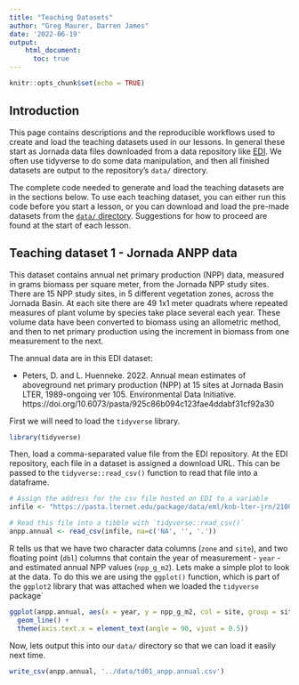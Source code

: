 ```yaml
---
title: "Teaching Datasets"
author: "Greg Maurer, Darren James"
date: '2022-06-19'
output:
    html_document:
      toc: true
---
```


```r
knitr::opts_chunk$set(echo = TRUE)
```

## Introduction

This page contains descriptions and the reproducible workflows used to create 
and load the teaching datasets used in our lessons. In general these start as
Jornada data files downloaded from a data repository like [EDI](https://edirepository.org).
We often use tidyverse to do some data manipulation, and then all finished
datasets are output to the repository's `data/` directory.

The complete code needed to generate and load the teaching datasets are in the
sections below. To use each teaching dataset, you can either run this code
before you start a lesson, or you can download and load the pre-made datasets
from the [`data/` directory](https://github.com/jornada-im/jest/data).
Suggestions for how to proceed are found at the start of each lesson.

## Teaching dataset 1 - Jornada ANPP data

This dataset contains annual net primary production (NPP) data, measured in grams
biomass per square meter, from the Jornada NPP study sites. There are 15
NPP study sites, in 5 different vegetation zones, across the Jornada Basin. At
each site there are 49 1x1 meter quadrats where repeated measures of plant
volume by species take place several each year. These volume data have been
converted to biomass using an allometric method, and then to net primary 
production using the increment in biomass from one measurement to the next.

The annual data are in this EDI dataset:

* Peters, D. and L. Huenneke. 2022. Annual mean estimates of aboveground net primary production (NPP) at 15 sites at Jornada Basin LTER, 1989-ongoing ver 105. Environmental Data Initiative. https://doi.org/10.6073/pasta/925c86b094c123fae4ddabf31cf92a30 

First we will need to load the `tidyverse` library.

```r
library(tidyverse)
```

Then, load a comma-separated value file from the EDI repository. At the EDI
repository, each file in a dataset is assigned a download URL. This can be 
passed to the `tidyverse::read_csv()` function to read that file into a
dataframe.

```r
# Assign the address for the csv file hosted on EDI to a variable
infile <- "https://pasta.lternet.edu/package/data/eml/knb-lter-jrn/210011003/105/127124b0f04a1c71f34148e3d40a5c72"

# Read this file into a tibble with `tidyverse::read_csv()`
anpp.annual <- read_csv(infile, na=c('NA', '', '.'))
```

R tells us that we have two character data columns (`zone` and `site`), and two
floating point (`dbl`) columns that contain the year of measurement - `year` - 
and estimated annual NPP values (`npp_g_m2`). Lets make a simple plot to look at
the data. To do this we are using the `ggplot()` function, which is part of the 
`ggplot2` library that was attached when we loaded the `tidyverse` package`

```r
ggplot(anpp.annual, aes(x = year, y = npp_g_m2, col = site, group = site)) +
  geom_line() +
  theme(axis.text.x = element_text(angle = 90, vjust = 0.5))
```

Now, lets output this into our `data/` directory so that we can load it easily
next time.

```r
write_csv(anpp.annual, '../data/td01_anpp.annual.csv')
```